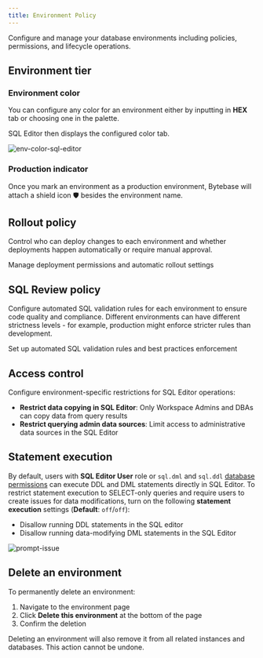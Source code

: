 ```yaml
---
title: Environment Policy
---
```


Configure and manage your database environments including policies, permissions, and lifecycle operations.

## Environment tier

### Environment color

You can configure any color for an environment either by inputting in **HEX** tab or choosing one in the palette.

SQL Editor then displays the configured color tab.

![env-color-sql-editor](/content/docs/administration/environment-policy/env-color-sql-editor.webp)

### Production indicator

Once you mark an environment as a production environment, Bytebase will attach a shield icon 🛡️ besides the environment name.

## Rollout policy

Control who can deploy changes to each environment and whether deployments happen automatically or require manual approval.

<Card title="Configure Rollout Permissions" icon="rocket" href="/change-database/environment-policy/rollout-policy" horizontal>
  Manage deployment permissions and automatic rollout settings
</Card>

## SQL Review policy

Configure automated SQL validation rules for each environment to ensure code quality and compliance. Different environments can have different strictness levels - for example, production might enforce stricter rules than development.

<Card title="Configure SQL Review" icon="shield-check" href="/sql-review/review-policy" horizontal>
  Set up automated SQL validation rules and best practices enforcement
</Card>

## Access control

Configure environment-specific restrictions for SQL Editor operations:

- **Restrict data copying in SQL Editor**: Only Workspace Admins and DBAs can copy data from query results
- **Restrict querying admin data sources**: Limit access to administrative data sources in the SQL Editor

## Statement execution

By default, users with **SQL Editor User** role or `sql.dml` and `sql.ddl` [database permissions](/security/database-permission/overview/) can execute DDL and DML statements directly in SQL Editor. To restrict statement execution to SELECT-only queries and require users to create issues for data modifications, turn on the following **statement execution** settings (**Default**: `off`/`off`):

- Disallow running DDL statements in the SQL editor
- Disallow running data-modifying DML statements in the SQL Editor

![prompt-issue](/content/docs/administration/environment-policy/prompt-issue.webp)

## Delete an environment

To permanently delete an environment:

1. Navigate to the environment page
2. Click **Delete this environment** at the bottom of the page
3. Confirm the deletion

<Warning>
Deleting an environment will also remove it from all related instances and databases. This action cannot be undone.
</Warning>
